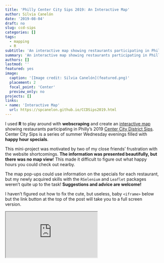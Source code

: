 ```yaml
---
title: 'Philly Center City Sips 2019: An Interactive Map'
author: Silvia Canelón
date: '2019-08-04'
draft: no
slug: ccd-sips
categories: []
tags:
  - mapping
  - R
subtitle: 'An interactive map showing restaurants participating in Philly’s Center City District Sips 2019.'
summary: 'An interactive map showing restaurants participating in Philly’s Center City District Sips 2019.'
authors: []
lastmod: ''
featured: yes
image:
  caption: '[Image credit: Silvia Canelón](featured.png)'
  placement: 2
  focal_point: 'Center'
  preview_only: no
projects: []
links:
- name: 'Interactive Map'
  url: https://spcanelon.github.io/CCDSips2019.html
---
```


I used **R** to play around with **webscraping** and create an [interactive map](https://spcanelon.github.io/CCDSips2019.html/) showing restaurants participating in Philly’s 2019 [Center City District Sips](https://centercityphila.org/explore-center-city/ccdsips). Center City Sips is a series of summer Wednesday evenings filled with **happy hour specials**.

This mini-project was motivated by two of my close friends' frustration with the website shortcomings. **The information was presented beautifully, but there was no map view**! This made it difficult to figure out what happy hours you could check out nearby. 

The map pop-ups could use information on the specials for each restaurant, but my newly acquired skills with the `RSelenium` and `Leaflet` packages weren't quite up to the task! **Suggestions and advice are welcome!**

I haven't figured out how to fix the cute, but useless, baby `<iframe>` below but the link button at the top of the post will take you to a full screen version.


<iframe
    src="https://spcanelon.github.io/CCDSips2019.html">
    width= "1000px"
    height= "500px"
    style="border:none">
</iframe>
